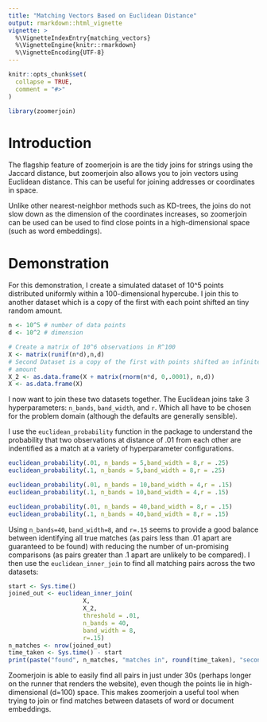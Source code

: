 ```yaml
---
title: "Matching Vectors Based on Euclidean Distance"
output: rmarkdown::html_vignette
vignette: >
  %\VignetteIndexEntry{matching_vectors}
  %\VignetteEngine{knitr::rmarkdown}
  %\VignetteEncoding{UTF-8}
---
```


```r
knitr::opts_chunk$set(
  collapse = TRUE,
  comment = "#>"
)
```

```r
library(zoomerjoin)
```

# Introduction

The flagship feature of zoomerjoin is are the tidy joins for strings using the
Jaccard distance, but zoomerjoin also allows you to join vectors using
Euclidean distance. This can be useful for joining addresses or coordinates in
space.

Unlike other nearest-neighbor methods such as KD-trees, the joins do not slow
down as the dimension of the coordinates increases, so zoomerjoin can be used
can be used to find close points in a high-dimensional space (such as word
embeddings).

# Demonstration

For this demonstration, I create a simulated dataset of 10^5 points distributed
uniformly within a 100-dimensional hypercube. I join this to another dataset
which is a copy of the first with each point shifted an tiny random amount.

```r
n <- 10^5 # number of data points
d <- 10^2 # dimension

# Create a matrix of 10^6 observations in R^100
X <- matrix(runif(n*d),n,d)
# Second Dataset is a copy of the first with points shifted an infinitesimal
# amount
X_2 <- as.data.frame(X + matrix(rnorm(n*d, 0,.0001), n,d))
X <- as.data.frame(X)
```

I now want to join these two datasets together. The Euclidean joins take 3
hyperparameters: `n_bands`, `band_width`, and `r`. Which all have to be chosen
for the problem domain (although the defaults are generally sensible).

I use the `euclidean_probability` function in the package to understand the
probability that two observations at distance of .01 from each other are
indentified as a match at a variety of hyperparameter configurations.

```r
euclidean_probability(.01, n_bands = 5,band_width = 8,r = .25)
euclidean_probability(.1, n_bands = 5,band_width = 8,r = .25)

euclidean_probability(.01, n_bands = 10,band_width = 4,r = .15)
euclidean_probability(.1, n_bands = 10,band_width = 4,r = .15)

euclidean_probability(.01, n_bands = 40,band_width = 8,r = .15)
euclidean_probability(.1, n_bands = 40,band_width = 8,r = .15)
```

Using `n_bands=40`, `band_width=8`, and `r=.15` seems to provide a good balance
between identifying all true matches (as pairs less than .01 apart are
guaranteed to be found) with reducing the number of un-promising comparisons
(as pairs greater than .1 apart are unlikely to be compared). I then use the
`euclidean_inner_join` to find all matching pairs across the two datasets:


```r
start <- Sys.time()
joined_out <- euclidean_inner_join(
                     X,
                     X_2,
                     threshold = .01,
                     n_bands = 40,
                     band_width = 8,
                     r=.15)
n_matches <- nrow(joined_out)
time_taken <- Sys.time() - start
print(paste("found", n_matches, "matches in", round(time_taken), "seconds"))
```

Zoomerjoin is able to easily find all pairs in just under 30s (perhaps longer
on the runner that renders the website), even though the points lie in
high-dimensional (d=100) space. This makes zoomerjoin a useful tool when trying
to join or find matches between datasets of word or document embeddings.

